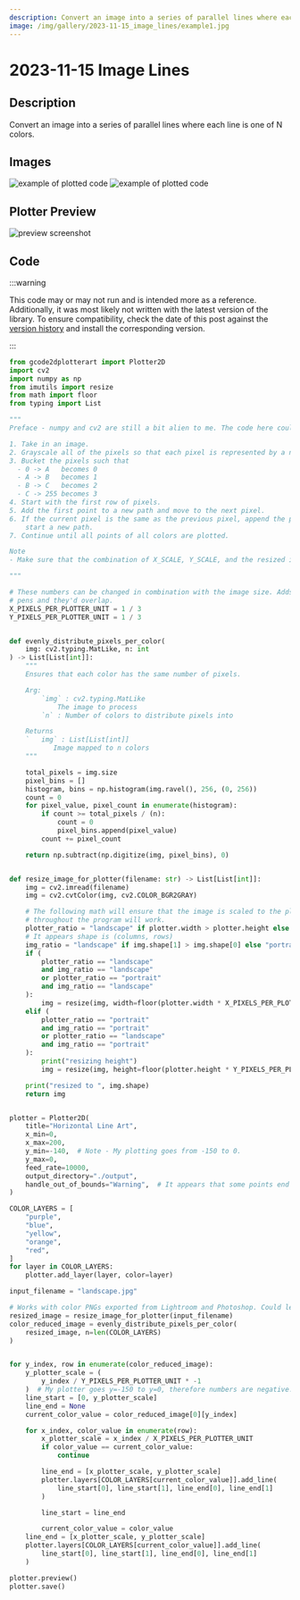 ```yaml
---
description: Convert an image into a series of parallel lines where each line is one of N colors.
image: /img/gallery/2023-11-15_image_lines/example1.jpg
---
```


# 2023-11-15 Image Lines

## Description

Convert an image into a series of parallel lines where each line is one of N colors.

## Images

![example of plotted code](/img/gallery/2023-11-15_image_lines/example1.jpg)
![example of plotted code](/img/gallery/2023-11-15_image_lines/example2.jpg)


## Plotter Preview

![preview screenshot](/img/gallery/2023-11-15_image_lines/preview.png)

## Code

:::warning

This code may or may not run and is intended more as a reference. Additionally, it was most likely not written with the latest version of the library. To ensure compatibility, check the date of this post against the [version history](https://pypi.org/project/gcode2dplotterart/#history) and install the corresponding version.

:::

```python
from gcode2dplotterart import Plotter2D
import cv2
import numpy as np
from imutils import resize
from math import floor
from typing import List

"""
Preface - numpy and cv2 are still a bit alien to me. The code here could be done better.

1. Take in an image.
2. Grayscale all of the pixels so that each pixel is represented by a number from 0 to 255.
3. Bucket the pixels such that
  - 0 -> A   becomes 0
  - A -> B   becomes 1
  - B -> C   becomes 2
  - C -> 255 becomes 3
4. Start with the first row of pixels.
5. Add the first point to a new path and move to the next pixel.
6. If the current pixel is the same as the previous pixel, append the point to the path and repeat, otherwise,
    start a new path.
7. Continue until all points of all colors are plotted.

Note
- Make sure that the combination of X_SCALE, Y_SCALE, and the resized image aren't too big for the plotter area. 

"""

# These numbers can be changed in combination with the image size. Adds a bit of spacing since I use thicker
# pens and they'd overlap.
X_PIXELS_PER_PLOTTER_UNIT = 1 / 3
Y_PIXELS_PER_PLOTTER_UNIT = 1 / 3


def evenly_distribute_pixels_per_color(
    img: cv2.typing.MatLike, n: int
) -> List[List[int]]:
    """
    Ensures that each color has the same number of pixels.

    Arg:
        `img` : cv2.typing.MatLike
            The image to process
        `n` : Number of colors to distribute pixels into

    Returns
    `   img` : List[List[int]]
           Image mapped to n colors
    """

    total_pixels = img.size
    pixel_bins = []
    histogram, bins = np.histogram(img.ravel(), 256, (0, 256))
    count = 0
    for pixel_value, pixel_count in enumerate(histogram):
        if count >= total_pixels / (n):
            count = 0
            pixel_bins.append(pixel_value)
        count += pixel_count

    return np.subtract(np.digitize(img, pixel_bins), 0)


def resize_image_for_plotter(filename: str) -> List[List[int]]:
    img = cv2.imread(filename)
    img = cv2.cvtColor(img, cv2.COLOR_BGR2GRAY)

    # The following math will ensure that the image is scaled to the plotter size and the remaining math
    # throughout the program will work.
    plotter_ratio = "landscape" if plotter.width > plotter.height else "portrait"
    # It appears shape is (columns, rows)
    img_ratio = "landscape" if img.shape[1] > img.shape[0] else "portrait"
    if (
        plotter_ratio == "landscape"
        and img_ratio == "landscape"
        or plotter_ratio == "portrait"
        and img_ratio == "landscape"
    ):
        img = resize(img, width=floor(plotter.width * X_PIXELS_PER_PLOTTER_UNIT))
    elif (
        plotter_ratio == "portrait"
        and img_ratio == "portrait"
        or plotter_ratio == "landscape"
        and img_ratio == "portrait"
    ):
        print("resizing height")
        img = resize(img, height=floor(plotter.height * Y_PIXELS_PER_PLOTTER_UNIT))

    print("resized to ", img.shape)
    return img


plotter = Plotter2D(
    title="Horizontal Line Art",
    x_min=0,
    x_max=200,
    y_min=-140,  # Note - My plotting goes from -150 to 0.
    y_max=0,
    feed_rate=10000,
    output_directory="./output",
    handle_out_of_bounds="Warning",  # It appears that some points end up outside of bounds so scale down.
)

COLOR_LAYERS = [
    "purple",
    "blue",
    "yellow",
    "orange",
    "red",
]
for layer in COLOR_LAYERS:
    plotter.add_layer(layer, color=layer)

input_filename = "landscape.jpg"

# Works with color PNGs exported from Lightroom and Photoshop. Could learn some more about reading images
resized_image = resize_image_for_plotter(input_filename)
color_reduced_image = evenly_distribute_pixels_per_color(
    resized_image, n=len(COLOR_LAYERS)
)


for y_index, row in enumerate(color_reduced_image):
    y_plotter_scale = (
        y_index / Y_PIXELS_PER_PLOTTER_UNIT * -1
    )  # My plotter goes y=-150 to y=0, therefore numbers are negative. Probably a better solution.
    line_start = [0, y_plotter_scale]
    line_end = None
    current_color_value = color_reduced_image[0][y_index]

    for x_index, color_value in enumerate(row):
        x_plotter_scale = x_index / X_PIXELS_PER_PLOTTER_UNIT
        if color_value == current_color_value:
            continue

        line_end = [x_plotter_scale, y_plotter_scale]
        plotter.layers[COLOR_LAYERS[current_color_value]].add_line(
            line_start[0], line_start[1], line_end[0], line_end[1]
        )

        line_start = line_end

        current_color_value = color_value
    line_end = [x_plotter_scale, y_plotter_scale]
    plotter.layers[COLOR_LAYERS[current_color_value]].add_line(
        line_start[0], line_start[1], line_end[0], line_end[1]
    )

plotter.preview()
plotter.save()

```